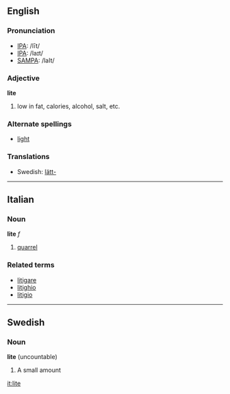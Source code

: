 == English ==
=== Pronunciation ===
*[[w:IPA|IPA]]: /līt/
*[[w:IPA|IPA]]: /laɪt/
*[[w:SAMPA|SAMPA]]: /laIt/

=== Adjective ===
'''lite'''

# low in fat, calories, alcohol, salt, etc.

=== Alternate spellings ===
*[[light]]

===Translations===
*Swedish: [[lätt-]]

----

==Italian==
===Noun===
'''lite''' ''f''

# [[quarrel]]

===Related terms===
*[[litigare]]
*[[litighio]]
*[[litigio]]

----

==Swedish==
===Noun===
'''lite''' (uncountable)

# A small amount

[[it:lite]]